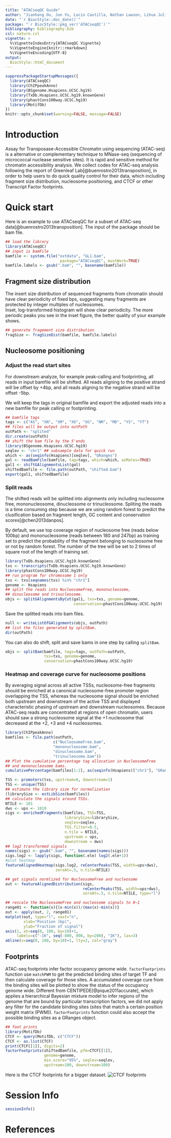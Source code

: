 ```yaml
---
title: "ATACseqQC Guide"
author: "Jianhong Ou, Jun Yu, Lucio Castilla, Nathan Lawson, Lihua Julie Zhu"
date: "`r BiocStyle::doc_date()`"
package: "`r BiocStyle::pkg_ver('ATACseqQC')`"
bibliography: bibliography.bib
csl: nature.csl
vignette: >
  %\VignetteIndexEntry{ATACseqQC Vignette}
  %\VignetteEngine{knitr::rmarkdown}
  %\VignetteEncoding{UTF-8}
output:
  BiocStyle::html_document
---
```


```r
suppressPackageStartupMessages({
  library(ATACseqQC)
  library(ChIPpeakAnno)
  library(BSgenome.Hsapiens.UCSC.hg19)
  library(TxDb.Hsapiens.UCSC.hg19.knownGene)
  library(phastCons100way.UCSC.hg19)
  library(MotifDb)
})
knitr::opts_chunk$set(warning=FALSE, message=FALSE)
```

# Introduction

Assay for Transposase-Accessible Chromatin using sequencing 
(ATAC-seq) is a alternative or complementary technique to MNase-seq 
(sequencing of micrococcal nuclease sensitive sites). It is rapid and
sensitive method for chromatin accessibility analysis. We collect 
codes for ATAC-seq analysis following the report of 
Greenleaf Lab[@buenrostro2013transposition],
in order to help users to do quick quality control for their data,
which including fragment size distribution, nucleosome positioning,
and CTCF or other Transcript Factor footprints.

# Quick start

Here is an example to use ATACseqQC for a subset of ATAC-seq 
data[@buenrostro2013transposition]. The input of the package should be bam file.

```r
## load the library
library(ATACseqQC)
## input is bamFile
bamfile <- system.file("extdata", "GL1.bam", 
                        package="ATACseqQC", mustWork=TRUE)
bamfile.labels <- gsub(".bam", "", basename(bamfile))
```

## Fragment size distribution

The insert size distribution of sequenced fragments from chromatin should have 
clear periodicity of fixed bps, suggesting many fragments are 
protected by integer multiples of nucleosomes.  
Inset, log-transformed histogram will show clear periodicity. The more periodic 
peaks you see in the inset figure, the better quality of your example shows.

```r
## generate fragement size distribution
fragSize <- fragSizeDist(bamfile, bamfile.labels)
```

## Nucleosome positioning

### Adjust the read start sites

For downstream analyze, for example peak-calling and footprinting,
all reads in input bamfile will be shifted.
All reads aligning to the positive strand will be offset by +4bp, 
and all reads aligning to the negative strand will be offset -5bp.

We will keep the tags in original bamfile and export the adjusted reads
into a new bamfile for peak calling or footprinting.

```r
## bamfile tags
tags <- c("AS", "XN", "XM", "XO", "XG", "NM", "MD", "YS", "YT")
## files will be output into outPath
outPath <- "splited"
dir.create(outPath)
## shift the bam file by the 5'ends
library(BSgenome.Hsapiens.UCSC.hg19)
seqlev <- "chr1" ## subsample data for quick run
which <- as(seqinfo(Hsapiens)[seqlev], "GRanges")
gal <- readBamFile(bamfile, tag=tags, which=which, asMates=TRUE)
gal1 <- shiftGAlignmentsList(gal)
shiftedBamfile <- file.path(outPath, "shifted.bam")
export(gal1, shiftedBamfile)
```

### Split reads

The shifted reads will be splitted into alignments only including 
nucleosome free, mononucleosome, dinucleosome or trinucleosome. 
Spliting the reads is a time consuming step because we are using 
random forest to predict the clusification based on fragment length,
GC content and conservation scores[@chen2013danpos].

By default, we use top coverage region of nucleosome free (reads below 100bp)
and mononucleosome (reads between 180 and 247bp) as training set to predict
the probability of the fragment belonging to nucleosome free or not by random
forest. The number of the tree will be set to 2 times of square root of
the length of training set.

```r
library(TxDb.Hsapiens.UCSC.hg19.knownGene)
txs <- transcripts(TxDb.Hsapiens.UCSC.hg19.knownGene)
library(phastCons100way.UCSC.hg19)
## run program for chromosome 1 only
txs <- txs[seqnames(txs) %in% "chr1"]
genome <- Hsapiens
## split the reads into NucleosomeFree, mononucleosome, 
## dinucleosome and trinucleosome.
objs <- splitGAlignmentsByCut(gal1, txs=txs, genome=genome,
                              conservation=phastCons100way.UCSC.hg19)
```

Save the splitted reads into bam files.

```r
null <- writeListOfGAlignments(objs, outPath)
## list the files generated by splitBam.
dir(outPath)
```

You can also do shift, split and save bams in one step by calling `splitBam`.

```r
objs <- splitBam(bamfile, tags=tags, outPath=outPath,
                 txs=txs, genome=genome,
                 conservation=phastCons100way.UCSC.hg19)
```

### Heatmap and coverage curve for nucleosome positions

By averaging signal across all active TSSs, nucleosome-free fragments should
be enriched at a canonical nucleosome-free promoter region overlapping the TSS, 
whereas the nucleosome signal should be enriched both upstream and downstream 
of the active TSS and displayed characteristic phasing of upstream and 
downstream nucleosomes. Because ATAC-seq reads are concentrated at regions of 
open chromatin, users should saw a strong nucleosome signal at the +1 
nucleosome that decreased at the +2, +3 and +4 nucleosomes. 

```r
library(ChIPpeakAnno)
bamfiles <- file.path(outPath,
                     c("NucleosomeFree.bam",
                     "mononucleosome.bam",
                     "dinucleosome.bam",
                     "trinucleosome.bam"))
## Plot the cumulative percentage tag allocation in NucleosomeFree 
## and mononucleosome bams.
cumulativePercentage(bamfiles[1:2], as(seqinfo(Hsapiens)["chr1"], "GRanges"))
```
```r
TSS <- promoters(txs, upstream=0, downstream=1)
TSS <- unique(TSS)
## estimate the library size for normalization
(librarySize <- estLibSize(bamfiles))
## calculate the signals around TSSs.
NTILE <- 101
dws <- ups <- 1010
sigs <- enrichedFragments(bamfiles, TSS=TSS,
                          librarySize=librarySize,
                          seqlev=seqlev,
                          TSS.filter=0.5,
                          n.tile = NTILE,
                          upstream = ups,
                          downstream = dws)
## log2 transformed signals
names(sigs) <- gsub(".bam", "", basename(names(sigs)))
sigs.log2 <- lapply(sigs, function(.ele) log2(.ele+1))
#plot heatmap
featureAlignedHeatmap(sigs.log2, reCenterPeaks(TSS, width=ups+dws),
                      zeroAt=.5, n.tile=NTILE)
```
```r
## get signals normlized for NucleosomeFree and nucleosome
out <- featureAlignedDistribution(sigs, 
                                  reCenterPeaks(TSS, width=ups+dws),
                                  zeroAt=.5, n.tile=NTILE, type="l")
```
```r
## rescale the NucleosomeFree and nucleosome signals to 0~1
range01 <- function(x){(x-min(x))/(max(x)-min(x))}
out <- apply(out, 2, range01)
matplot(out, type="l", xaxt="n", 
        xlab="Position (bp)", 
        ylab="Fraction of signal")
axis(1, at=seq(0, 100, by=10)+1, 
     labels=c("-1K", seq(-800, 800, by=200), "1K"), las=3)
abline(v=seq(0, 100, by=10)+1, lty=2, col="gray")
```

## Footprints

ATAC-seq footprints infer factor occupancy genome wide. `factorFootprints` 
function use `matchPWM` to get the predicted binding sites of target TF and
then calculate coverage for those sites. A accumulated coverage cure from the
binding sites will be plotted to show the status of the occupancy genome wide.
Different from CENTIPEDE[@pique2011accurate], which applies a hierarchical 
Bayesian mixture model to infer regions of the genome that are bound by 
particular transcription factors, we did not apply any filter for the 
candidate binding sites (sites that match a certain position weight 
matrix (PWM)). `factorFootprints` function could also accept the possible 
binding sites as a GRanges object.

```r
## foot prints
library(MotifDb)
CTCF <- query(MotifDb, c("CTCF"))
CTCF <- as.list(CTCF)
print(CTCF[[1]], digits=2)
factorFootprints(shiftedBamfile, pfm=CTCF[[1]], 
                 genome=genome,
                 min.score="95%", seqlev=seqlev,
                 upstream=100, downstream=100)
```


Here is the CTCF footprints for a bigger dataset.
![CTCF footprints](CTCFfootprints.png)

# Session Info
```r
sessionInfo()
```

# References
